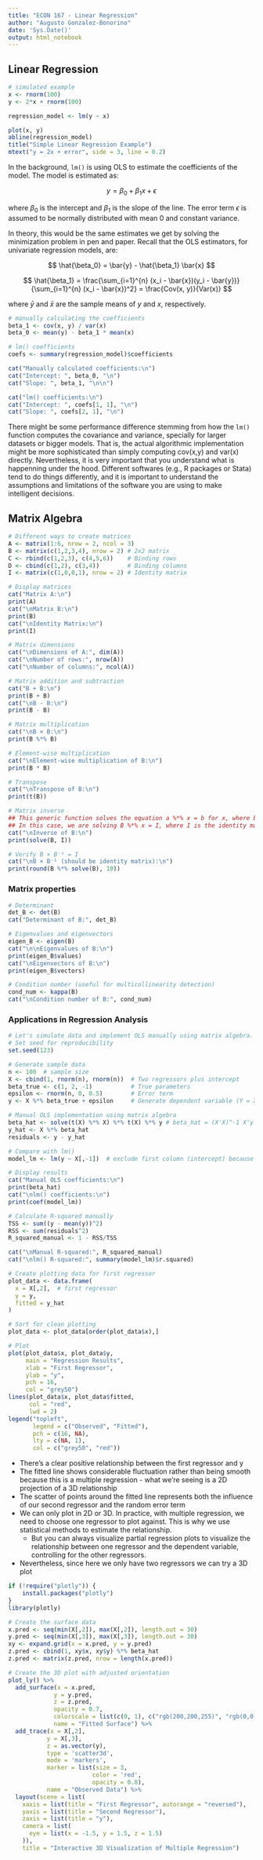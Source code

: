 ```yaml
---
title: "ECON 167 - Linear Regression"
author: "Augusto Gonzalez-Bonorino"
date: 'Sys.Date()'
output: html_notebook
---
```


## Linear Regression

```r
# simulated example
x <- rnorm(100)
y <- 2*x + rnorm(100)

regression_model <- lm(y ~ x)

plot(x, y)
abline(regression_model)
title("Simple Linear Regression Example")
mtext("y = 2x + error", side = 3, line = 0.2)
```

In the background, `lm()` is using OLS to estimate the coefficients of the model. The model is estimated as:

$$
y = \beta_0 + \beta_1 x + \epsilon
$$

where $\beta_0$ is the intercept and $\beta_1$ is the slope of the line. The error term $\epsilon$ is assumed to be normally distributed with mean 0 and constant variance.

In theory, this would be the same estimates we get by solving the minimization problem in pen and paper. Recall that the OLS estimators, for univariate regression models, are:

$$
\hat{\beta_0} = \bar{y} - \hat{\beta_1} \bar{x}
$$

$$
\hat{\beta_1} = \frac{\sum_{i=1}^{n} (x_i - \bar{x})(y_i - \bar{y})}{\sum_{i=1}^{n} (x_i - \bar{x})^2} = \frac{Cov(x, y)}{Var(x)}
$$

where $\bar{y}$ and $\bar{x}$ are the sample means of $y$ and $x$, respectively.

```r
# manually calculating the coefficients
beta_1 <- cov(x, y) / var(x)
beta_0 <- mean(y) - beta_1 * mean(x)

# lm() coefficients
coefs <- summary(regression_model)$coefficients

cat("Manually calculated coefficients:\n")
cat("Intercept: ", beta_0, "\n")
cat("Slope: ", beta_1, "\n\n")

cat("lm() coefficients:\n")
cat("Intercept: ", coefs[1, 1], "\n")
cat("Slope: ", coefs[2, 1], "\n")
```

There might be some performance difference stemming from how the `lm()` function computes the covariance and variance, specially for larger datasets or bigger models. That is, the actual algorithmic implementation might be more sophisticated than simply computing cov(x,y) and var(x) directly. Nevertheless, it is very important that you understand what is happenning under the hood. Different softwares (e.g., R packages or Stata) tend to do things differently, and it is important to understand the assumptions and limitations of the software you are using to make intelligent decisions.

## Matrix Algebra

```r
# Different ways to create matrices
A <- matrix(1:6, nrow = 2, ncol = 3)
B <- matrix(c(1,2,3,4), nrow = 2) # 2x2 matrix
C <- rbind(c(1,2,3), c(4,5,6))    # Binding rows
D <- cbind(c(1,2), c(3,4))        # Binding columns
I <- matrix(c(1,0,0,1), nrow = 2) # Identity matrix

# Display matrices
cat("Matrix A:\n")
print(A)
cat("\nMatrix B:\n")
print(B)
cat("\nIdentity Matrix:\n")
print(I)

# Matrix dimensions
cat("\nDimensions of A:", dim(A))
cat("\nNumber of rows:", nrow(A))
cat("\nNumber of columns:", ncol(A))
```

```r
# Matrix addition and subtraction
cat("B + B:\n")
print(B + B)
cat("\nB - B:\n")
print(B - B)

# Matrix multiplication
cat("\nB × B:\n")
print(B %*% B)

# Element-wise multiplication
cat("\nElement-wise multiplication of B:\n")
print(B * B)

# Transpose
cat("\nTranspose of B:\n")
print(t(B))

# Matrix inverse
## This generic function solves the equation a %*% x = b for x, where b can be either a vector or a matrix.
## In this case, we are solving B %*% x = I, where I is the identity matrix
cat("\nInverse of B:\n")
print(solve(B, I))

# Verify B × B⁻¹ = I
cat("\nB × B⁻¹ (should be identity matrix):\n")
print(round(B %*% solve(B), 10))
```

### Matrix properties

```r
# Determinant
det_B <- det(B)
cat("Determinant of B:", det_B)

# Eigenvalues and eigenvectors
eigen_B <- eigen(B)
cat("\n\nEigenvalues of B:\n")
print(eigen_B$values)
cat("\nEigenvectors of B:\n")
print(eigen_B$vectors)

# Condition number (useful for multicollinearity detection)
cond_num <- kappa(B)
cat("\nCondition number of B:", cond_num)

```

### Applications in Regression Analysis


```r
# Let's simulate data and implement OLS manually using matrix algebra.
# Set seed for reproducibility
set.seed(123)

# Generate sample data
n <- 100  # sample size
X <- cbind(1, rnorm(n), rnorm(n))  # Two regressors plus intercept
beta_true <- c(1, 2, -1)           # True parameters
epsilon <- rnorm(n, 0, 0.5)        # Error term
y <- X %*% beta_true + epsilon     # Generate dependent variable (Y = Xβ + ε)

# Manual OLS implementation using matrix algebra
beta_hat <- solve(t(X) %*% X) %*% t(X) %*% y # beta_hat = (X'X)^-1 X'y
y_hat <- X %*% beta_hat
residuals <- y - y_hat

# Compare with lm()
model_lm <- lm(y ~ X[,-1])  # exclude first column (intercept) because lm() adds it automatically

# Display results
cat("Manual OLS coefficients:\n")
print(beta_hat)
cat("\nlm() coefficients:\n")
print(coef(model_lm))

# Calculate R-squared manually
TSS <- sum((y - mean(y))^2)
RSS <- sum(residuals^2)
R_squared_manual <- 1 - RSS/TSS

cat("\nManual R-squared:", R_squared_manual)
cat("\nlm() R-squared:", summary(model_lm)$r.squared)
```

```r
# Create plotting data for first regressor
plot_data <- data.frame(
  x = X[,2],  # first regressor
  y = y,
  fitted = y_hat
)

# Sort for clean plotting
plot_data <- plot_data[order(plot_data$x),]

# Plot
plot(plot_data$x, plot_data$y, 
     main = "Regression Results",
     xlab = "First Regressor",
     ylab = "y",
     pch = 16,
     col = "grey50")
lines(plot_data$x, plot_data$fitted, 
      col = "red", 
      lwd = 2)
legend("topleft", 
       legend = c("Observed", "Fitted"), 
       pch = c(16, NA), 
       lty = c(NA, 1),
       col = c("grey50", "red"))
```

- There's a clear positive relationship between the first regressor and y
- The fitted line shows considerable fluctuation rather than being smooth because this is a multiple regression - what we're seeing is a 2D projection of a 3D relationship
- The scatter of points around the fitted line represents both the influence of our second regressor and the random error term
- We can only plot in 2D or 3D. In practice, with multiple regression, we need to choose one regressor to plot against. This is why we use statistical methods to estimate the relationship.
  - But you can always visualize partial regression plots to visualize the relationship between one regressor and the dependent variable, controlling for the other regressors.
- Nevertheless, since here we only have two regressors we can try a 3D plot

```r
if (!require("plotly")) {
    install.packages("plotly")
}
library(plotly)

# Create the surface data
x.pred <- seq(min(X[,2]), max(X[,2]), length.out = 30)
y.pred <- seq(min(X[,3]), max(X[,3]), length.out = 30)
xy <- expand.grid(x = x.pred, y = y.pred)
z.pred <- cbind(1, xy$x, xy$y) %*% beta_hat
z.pred <- matrix(z.pred, nrow = length(x.pred))

# Create the 3D plot with adjusted orientation
plot_ly() %>%
  add_surface(x = x.pred, 
             y = y.pred, 
             z = z.pred,
             opacity = 0.7,
             colorscale = list(c(0, 1), c("rgb(200,200,255)", "rgb(0,0,255)")),
             name = "Fitted Surface") %>%
  add_trace(x = X[,2],
           y = X[,3],
           z = as.vector(y),
           type = 'scatter3d',
           mode = 'markers',
           marker = list(size = 3,
                        color = 'red',
                        opacity = 0.8),
           name = "Observed Data") %>%
  layout(scene = list(
    xaxis = list(title = "First Regressor", autorange = "reversed"),
    yaxis = list(title = "Second Regressor"),
    zaxis = list(title = "y"),
    camera = list(
      eye = list(x = -1.5, y = 1.5, z = 1.5)
    )),
    title = "Interactive 3D Visualization of Multiple Regression")

```

  